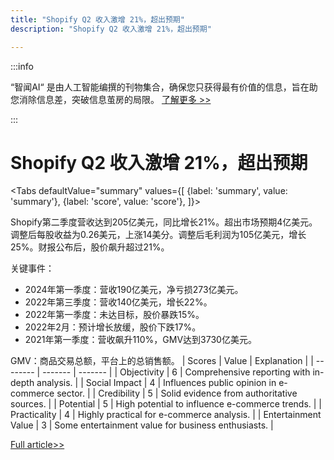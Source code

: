 ```yaml
---
title: "Shopify Q2 收入激增 21%，超出预期"
description: "Shopify Q2 收入激增 21%，超出预期"

---
```



:::info

“智闻AI“ 是由人工智能编撰的刊物集合，确保您只获得最有价值的信息，旨在助您消除信息差，突破信息茧房的局限。  [了解更多 >>](/)

:::

# Shopify Q2 收入激增 21%，超出预期


<Tabs
	defaultValue="summary"
	values={[
	{label: 'summary', value: 'summary'},
	{label: 'score', value: 'score'},
]}>
<TabItem value="summary">


Shopify第二季度营收达到205亿美元，同比增长21%。超出市场预期4亿美元。调整后每股收益为0.26美元，上涨14美分。调整后毛利润为105亿美元，增长25%。财报公布后，股价飙升超过21%。

关键事件：
- 2024年第一季度：营收190亿美元，净亏损273亿美元。
- 2022年第三季度：营收140亿美元，增长22%。
- 2022年第一季度：未达目标，股价暴跌15%。
- 2022年2月：预计增长放缓，股价下跌17%。
- 2021年第一季度：营收飙升110%，GMV达到3730亿美元。

GMV：商品交易总额，平台上的总销售额。
</TabItem>
<TabItem value="score">
	| Scores     | Value   | Explanation |
	| -------- | ------- | ------- |
	| Objectivity  | 6    | Comprehensive reporting with in-depth analysis.    |
	| Social Impact | 4     | Influences public opinion in e-commerce sector.    |
	| Credibility    | 5    | Solid evidence from authoritative sources.    |
	| Potential    | 5    | High potential to influence e-commerce trends.    |
	| Practicality    | 4    | Highly practical for e-commerce analysis.    |
	| Entertainment Value    | 3    | Some entertainment value for business enthusiasts.    |
</TabItem>
</Tabs>

[Full article>>](https://readhub.cn/topic/8brLI2VNA7o)
